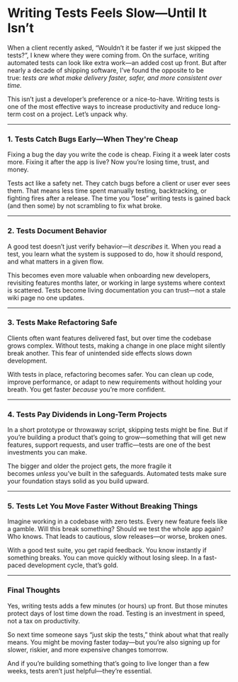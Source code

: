# **Writing Tests Feels Slow—Until It Isn’t**

When a client recently asked, “Wouldn’t it be faster if we just skipped the tests?”, I knew where they were coming from. On the surface, writing automated tests can look like extra work—an added cost up front. But after nearly a decade of shipping software, I’ve found the opposite to be true: *tests are what make delivery faster, safer, and more consistent over time.*

This isn’t just a developer’s preference or a nice-to-have. Writing tests is one of the most effective ways to increase productivity and reduce long-term cost on a project. Let’s unpack why.

---

### 1. **Tests Catch Bugs Early—When They're Cheap**

Fixing a bug the day you write the code is cheap. Fixing it a week later costs more. Fixing it after the app is live? Now you’re losing time, trust, and money.

Tests act like a safety net. They catch bugs before a client or user ever sees them. That means less time spent manually testing, backtracking, or fighting fires after a release. The time you “lose” writing tests is gained back (and then some) by not scrambling to fix what broke.

---

### 2. **Tests Document Behavior**

A good test doesn’t just verify behavior—it *describes* it. When you read a test, you learn what the system is supposed to do, how it should respond, and what matters in a given flow.

This becomes even more valuable when onboarding new developers, revisiting features months later, or working in large systems where context is scattered. Tests become living documentation you can trust—not a stale wiki page no one updates.

---

### 3. **Tests Make Refactoring Safe**

Clients often want features delivered fast, but over time the codebase grows complex. Without tests, making a change in one place might silently break another. This fear of unintended side effects slows down development.

With tests in place, refactoring becomes safer. You can clean up code, improve performance, or adapt to new requirements without holding your breath. You get faster *because* you’re more confident.

---

### 4. **Tests Pay Dividends in Long-Term Projects**

In a short prototype or throwaway script, skipping tests might be fine. But if you’re building a product that’s going to grow—something that will get new features, support requests, and user traffic—tests are one of the best investments you can make.

The bigger and older the project gets, the more fragile it becomes *unless* you’ve built in the safeguards. Automated tests make sure your foundation stays solid as you build upward.

---

### 5. **Tests Let You Move Faster Without Breaking Things**

Imagine working in a codebase with zero tests. Every new feature feels like a gamble. Will this break something? Should we test the whole app again? Who knows. That leads to cautious, slow releases—or worse, broken ones.

With a good test suite, you get rapid feedback. You know instantly if something breaks. You can move quickly without losing sleep. In a fast-paced development cycle, that’s gold.

---

### Final Thoughts

Yes, writing tests adds a few minutes (or hours) up front. But those minutes protect days of lost time down the road. Testing is an investment in speed, not a tax on productivity.

So next time someone says “just skip the tests,” think about what that really means. You might be moving faster today—but you’re also signing up for slower, riskier, and more expensive changes tomorrow.

And if you’re building something that’s going to live longer than a few weeks, tests aren’t just helpful—they’re essential.